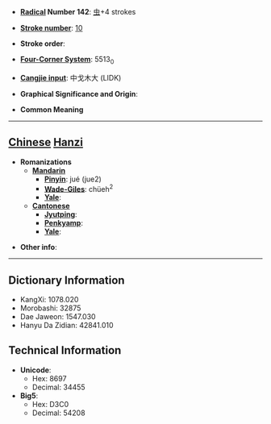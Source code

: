 * '''[[Wiktionary:Chinese radical index| Radical]] Number 142''': [[Wiktionary:Chinese radical index 虫|虫]]+4 strokes

* '''[[Wiktionary:Chinese total strokes index|Stroke number]]''': [[Wiktionary:Chinese total strokes index 10|10]]

* '''Stroke order''': 

* '''[[Wiktionary:Chinese four corner index|Four-Corner System]]''': 5513<sub>0</sub>

* '''[[Wiktionary:Chinese Cangjie index|Cangjie input]]''': 中戈木大 (LIDK)

* '''Graphical Significance and Origin''': 

* '''Common Meaning'''

----

== [[Chinese]] [[Hanzi]] ==

* '''Romanizations'''
** '''[[Mandarin]]'''
*** '''[[Pinyin]]''': jué (jue2)
*** '''[[Wade-Giles]]''': chüeh<sup>2</sup>
*** '''[[Yale]]''': 
** '''[[Cantonese]]'''
*** '''[[Jyutping]]''':
*** '''[[Penkyamp]]''': 
*** '''[[Yale]]''': 

* '''Other info''': 

----

== Dictionary Information ==

* KangXi: 1078.020
* Morobashi: 32875
* Dae Jaweon: 1547.030
* Hanyu Da Zidian: 42841.010

== Technical Information ==

* '''Unicode''':
** Hex: 8697
** Decimal: 34455
* '''Big5''':
** Hex: D3C0
** Decimal: 54208